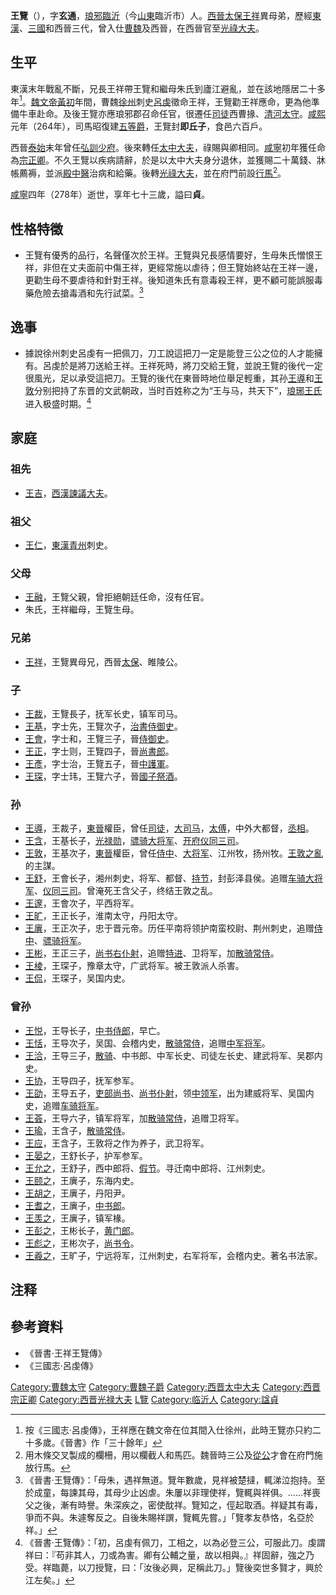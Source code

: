 '''王覽'''（{{bd|206年||278年|catIdx=W王}}），字'''玄通'''，[[琅邪|琅邪]][[臨沂|臨沂]]（今[[山東|山東]]臨沂市）人。[[西晉|西晉]][[太保|太保]][[王祥|王祥]]異母弟，歷經[[東漢|東漢]]、[[三國|三國]]和西晉三代，曾入仕[[曹魏|曹魏]]及西晉，在西晉官至[[光祿大夫|光祿大夫]]。

==生平==
東漢末年戰亂不斷，兄長王祥帶王覽和繼母朱氏到廬江避亂，並在該地隱居二十多年<ref>按《三國志·呂虔傳》，王祥應在魏文帝在位其間入仕徐州，此時王覽亦只約二十多歲。《晉書》作「三十餘年」</ref>。[[魏文帝|魏文帝]][[黃初|黃初]]年間，曹魏[[徐州|徐州]]刺史[[呂虔|呂虔]]徵命王祥，王覽勸王祥應命，更為他準備牛車赴命。及後王覽亦應琅邪郡召命任官，很遷任[[司徒|司徒]]西曹掾、[[清河郡|清河]][[太守|太守]]。[[咸熙|咸熙]]元年（264年），司馬昭復建[[中國爵位|五等爵]]，王覽封'''即丘子'''，食邑六百戶。

西晉[[泰始_(西晋)|泰始]]末年曾任[[弘訓少府|弘訓少府]]。後來轉任[[太中大夫|太中大夫]]，祿賜與卿相同。[[咸寧|咸寧]]初年獲任命為[[宗正卿|宗正卿]]。不久王覽以疾病請辭，於是以太中大夫身分退休，並獲賜二十萬錢、牀帳薦褥，並派[[殿中醫|殿中醫]]治病和給藥。後轉[[光祿大夫|光祿大夫]]，並在府門前設[[行馬|行馬]]<ref>用木條交叉製成的欄柵，用以欄截人和馬匹。魏晉時三公及[[從公|從公]]才會在府門施放行馬。</ref>。

[[咸寧_(西晉)|咸寧]]四年（278年）逝世，享年七十三歲，謚曰'''貞'''。

==性格特徵==
*王覽有優秀的品行，名聲僅次於王祥。王覽與兄長感情要好，生母朱氏憎恨王祥，非但在丈夫面前中傷王祥，更經常施以虐待；但王覽始終站在王祥一邊，更勸生母不要虐待和針對王祥。後知道朱氏有意毒殺王祥，更不顧可能誤服毒藥危險去搶毒酒和先行試菜。<ref>《晉書·王覽傳》：「母朱，遇祥無道。覽年數歲，見祥被楚撻，輒涕泣抱持。至於成童，每諫其母，其母少止凶虐。朱屢以非理使祥，覽輒與祥俱。……祥喪父之後，漸有時譽。朱深疾之，密使酖祥。覽知之，俓起取酒。祥疑其有毒，爭而不與。朱遽奪反之。自後朱賜祥譔，覽輒先嘗。」「覽孝友恭恪，名亞於祥。」</ref>

==逸事==
*據說徐州刺史呂虔有一把佩刀，刀工說這把刀一定是能登三公之位的人才能擁有。呂虔於是將刀送給王祥。王祥死時，將刀交給王覽，並說王覽的後代一定很風光，足以承受這把刀。王覽的後代在東晉時地位舉足輕重，其孙[[王導|王導]]和[[王敦|王敦]]分别把持了东晋的文武朝政，当时百姓称之为“王与马，共天下”，[[琅琊王氏|琅琊王氏]]进入极盛时期。<ref>《晉書·王覽傳》：「初，呂虔有佩刀，工相之，以為必登三公，可服此刀。虔謂祥曰：『苟非其人，刀或為害。卿有公輔之量，故以相與。』祥固辭，強之乃受。祥臨薨，以刀授覽，曰：「汝後必興，足稱此刀。」覽後奕世多賢才，興於江左矣。」</ref>

==家庭==
{{main|琅邪王氏}}
===祖先===
*[[王吉|王吉]]，[[西漢|西漢]][[諫議大夫|諫議大夫]]。

===祖父===
*[[王仁_(東漢)|王仁]]，[[東漢|東漢]][[青州|青州]]刺史。

===父母===
*[[王融_(王祥父親)|王融]]，王覽父親，曾拒絕朝廷任命，沒有任官。
*朱氏，王祥繼母，王覽生母。

===兄弟===
*[[王祥|王祥]]，王覽異母兄，西晉[[太保|太保]]、睢陵公。

===子===
*[[王裁|王裁]]，王覽長子，抚军长史，镇军司马。
*[[王基_(晉)|王基]]，字士先，王覽次子，[[治書侍御史|治書侍御史]]。
*[[王會|王會]]，字士和，王覽三子，晉[[侍御史|侍御史]]。
*[[王正_(晉)|王正]]，字士则，王覽四子，晉[[尚書郎|尚書郎]]。
*[[王彥_(晉)|王彥]]，字士治，王覽五子，晉[[中護軍|中護軍]]。
*[[王琛_(晋朝)|王琛]]，字士玮，王覽六子，晉[[國子祭酒|國子祭酒]]。

===孙===
*[[王導|王導]]，王裁子，[[東晉|東晉]]權臣，曾任[[司徒|司徒]]，[[大司马|大司马]]，[[太傅|太傅]]，中外大都督，[[丞相|丞相]]。
*[[王含|王含]]，王基长子，[[光禄勋|光禄勋]]，[[骠骑大将军|骠骑大将军]]、[[开府仪同三司|开府仪同三司]]。
*[[王敦|王敦]]，王基次子，[[東晉|東晉]]權臣，曾任[[侍中|侍中]]、[[大将军|大将军]]、江州牧，扬州牧。[[王敦之亂|王敦之亂]]的主謀。
*[[王舒|王舒]]，王會长子，湘州刺史，将军、都督、[[持节|持节]]，封彭泽县侯。追赠[[车骑大将军|车骑大将军]]、[[开府仪同三司|仪同三司]]。曾淹死王含父子，终结王敦之乱。
*[[王邃|王邃]]，王會次子，平西将军。
*[[王旷|王旷]]，王正长子，淮南太守，丹阳太守。
*[[王廙|王廙]]，王正次子，忠于晋元帝。历任平南将领护南蛮校尉、荆州刺史，追赠[[侍中|侍中]]、[[骠骑将军|骠骑将军]]。
*[[王彬_(晉朝)|王彬]]，王正三子，[[尚书右仆射|尚书右仆射]]，追赠[[特进|特进]]、卫将军，加[[散骑常侍|散骑常侍]]。
*[[王棱|王棱]]，王琛子，豫章太守，广武将军。被王敦派人杀害。
*[[王侃|王侃]]，王琛子，吴国内史。

===曾孙===
*[[王悦|王悦]]，王导长子，[[中书侍郎|中书侍郎]]，早亡。
*[[王恬|王恬]]，王导次子，吴国、会稽内史，[[散骑常侍|散骑常侍]]，追赠[[中军将军|中军将军]]。
*[[王洽_(晋朝)|王洽]]，王导三子，[[散骑|散骑]]、中书郎、中军长史、司徒左长史、建武将军、吴郡内史。
*[[王协|王协]]，王导四子，抚军参军。
*[[王劭_(晋朝)|王劭]]，王导五子，[[吏部尚书|吏部尚书]]、[[尚书仆射|尚书仆射]]，领[[中领军|中领军]]，出为建威将军、吴国内史，追赠[[车骑将军|车骑将军]]。
*[[王荟|王荟]]，王导六子，镇军将军，加[[散骑常侍|散骑常侍]]，追赠卫将军。
*[[王瑜|王瑜]]，王含子，[[散骑常侍|散骑常侍]]。
*[[王应|王应]]，王含子，王敦将之作为养子，武卫将军。
*[[王晏之|王晏之]]，王舒长子，护军参军。
*[[王允之|王允之]]，王舒子，西中郎将、[[假节|假节]]。寻迁南中郎将、江州刺史。
*[[王颐之|王颐之]]，王廙子，东海内史。
*[[王胡之|王胡之]]，王廙子，丹阳尹。
*[[王耆之|王耆之]]，王廙子，[[中书郎|中书郎]]。
*[[王羡之|王羡之]]，王廙子，镇军椽。
*[[王彭之|王彭之]]，王彬长子，[[黄门郎|黄门郎]]。
*[[王彪之|王彪之]]，王彬次子，[[尚书令|尚书令]]。
*[[王羲之|王羲之]]，王旷子，宁远将军，江州刺史，右军将军，会稽内史。著名书法家。

== 注释 ==

<div class="references-small">
<references />
</div>

==參考資料==
*《晉書·王祥王覽傳》
*《三國志·呂虔傳》

[[Category:曹魏太守|Category:曹魏太守]]
[[Category:曹魏子爵|Category:曹魏子爵]]
[[Category:西晋太中大夫|Category:西晋太中大夫]]
[[Category:西晋宗正卿|Category:西晋宗正卿]]
[[Category:西晋光禄大夫|Category:西晋光禄大夫]]
[[Category:琅邪王氏|L覽]]
[[Category:临沂人|Category:临沂人]]
[[Category:諡貞|Category:諡貞]]
